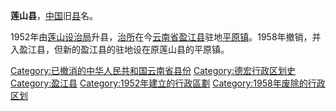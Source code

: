 {{Unreferenced|time=2021-12-24T03:10:19+00:00}}
'''莲山县'''，[[中国|中国]]旧[[县|县]]名。

1952年由[[莲山设治局|莲山设治局]]升县，[[治所|治所]]在今[[云南省|云南省]][[盈江县|盈江县]]驻地[[平原镇_(盈江县)|平原镇]]。1958年撤销，并入盈江县，但新的盈江县的驻地设在原莲山县的平原镇。 

{{云南行政区划小作品}}
{{DEFAULTSORT:L}}
[[Category:已撤消的中华人民共和国云南省县份|Category:已撤消的中华人民共和国云南省县份]]
[[Category:德宏行政区划史|Category:德宏行政区划史]]
[[Category:盈江县|Category:盈江县]]
[[Category:1952年建立的行政區劃|Category:1952年建立的行政區劃]]
[[Category:1958年废除的行政区划|Category:1958年废除的行政区划]]
